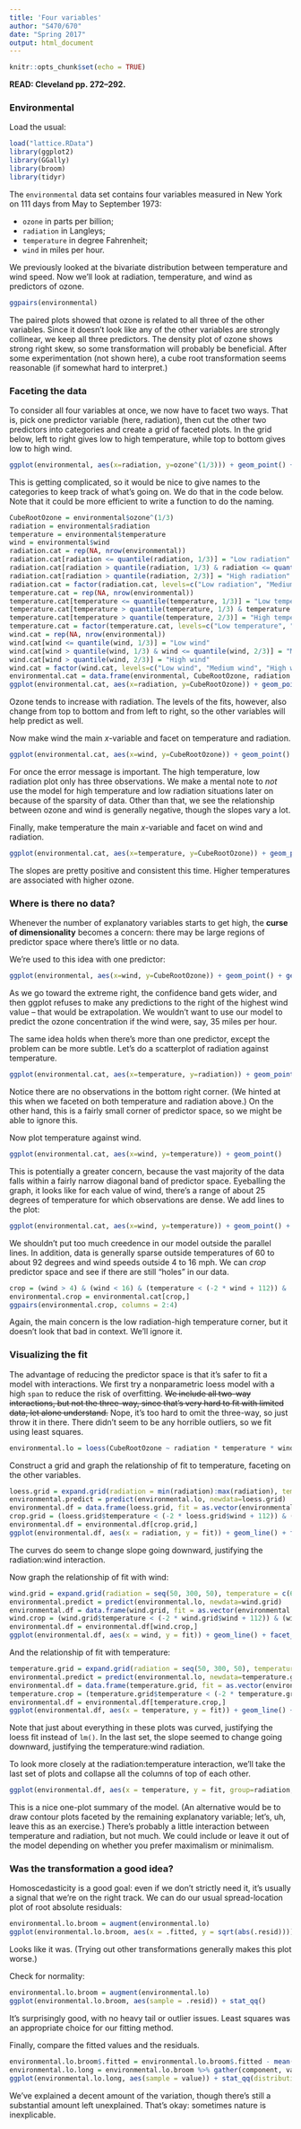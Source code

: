 ```yaml
---
title: 'Four variables'
author: "S470/670"
date: "Spring 2017"
output: html_document
---
```


```r
knitr::opts_chunk$set(echo = TRUE)
```

**READ: Cleveland pp. 272--292.**

### Environmental

Load the usual:

```r
load("lattice.RData")
library(ggplot2)
library(GGally)
library(broom)
library(tidyr)
```

The `environmental` data set contains four variables measured in New York on 111 days from May to September 1973:

- `ozone` in parts per billion;
- `radiation` in Langleys;
- `temperature` in degree Fahrenheit;
- `wind` in miles per hour.

We previously looked at the bivariate distribution between temperature and wind speed. Now we'll look at radiation, temperature, and wind as predictors of ozone.

```r
ggpairs(environmental)
```

The paired plots showed that ozone is related to all three of the other variables. Since it doesn't look like any of the other variables are strongly collinear, we keep all three predictors. The density plot of ozone shows strong right skew, so some transformation will probably be beneficial. After some experimentation (not shown here), a cube root transformation seems reasonable (if somewhat hard to interpret.)

### Faceting the data

To consider all four variables at once, we now have to facet two ways. That is, pick one predictor variable (here, radiation), then cut the other two predictors into categories and create a grid of faceted plots. In the grid below, left to right gives low to high temperature, while top to bottom gives low to high wind.

```r
ggplot(environmental, aes(x=radiation, y=ozone^(1/3))) + geom_point() + geom_smooth(span=1, method.args=list(degree=1, family="symmetric"), se=FALSE) + facet_wrap(~cut_number(wind, n=3) + cut_number(temperature, n=3))
```

This is getting complicated, so it would be nice to give names to the categories to keep track of what's going on. We do that in the code below. Note that it could be more efficient to write a function to do the naming.

```r
CubeRootOzone = environmental$ozone^(1/3)
radiation = environmental$radiation
temperature = environmental$temperature
wind = environmental$wind
radiation.cat = rep(NA, nrow(environmental))
radiation.cat[radiation <= quantile(radiation, 1/3)] = "Low radiation"
radiation.cat[radiation > quantile(radiation, 1/3) & radiation <= quantile(radiation, 2/3)] = "Medium radiation"
radiation.cat[radiation > quantile(radiation, 2/3)] = "High radiation"
radiation.cat = factor(radiation.cat, levels=c("Low radiation", "Medium radiation", "High radiation"))
temperature.cat = rep(NA, nrow(environmental))
temperature.cat[temperature <= quantile(temperature, 1/3)] = "Low temperature"
temperature.cat[temperature > quantile(temperature, 1/3) & temperature <= quantile(temperature, 2/3)] = "Medium temperature"
temperature.cat[temperature > quantile(temperature, 2/3)] = "High temperature"
temperature.cat = factor(temperature.cat, levels=c("Low temperature", "Medium temperature", "High temperature"))
wind.cat = rep(NA, nrow(environmental))
wind.cat[wind <= quantile(wind, 1/3)] = "Low wind"
wind.cat[wind > quantile(wind, 1/3) & wind <= quantile(wind, 2/3)] = "Medium wind"
wind.cat[wind > quantile(wind, 2/3)] = "High wind"
wind.cat = factor(wind.cat, levels=c("Low wind", "Medium wind", "High wind"))
environmental.cat = data.frame(environmental, CubeRootOzone, radiation.cat, temperature.cat, wind.cat)
ggplot(environmental.cat, aes(x=radiation, y=CubeRootOzone)) + geom_point() + geom_smooth(span=1, method.args=list(degree=1, family="symmetric"), se=FALSE) + facet_wrap(~wind.cat + temperature.cat)
```

Ozone tends to increase with radiation. The levels of the fits, however, also change from top to bottom and from left to right, so the other variables will help predict as well.

Now make wind the main $x$-variable and facet on temperature and radiation.

```r
ggplot(environmental.cat, aes(x=wind, y=CubeRootOzone)) + geom_point() + geom_smooth(span=1, method.args=list(degree=1, family="symmetric"), se=FALSE) + facet_wrap(~temperature.cat + radiation.cat)
```

For once the error message is important. The high temperature, low radiation plot only has three observations. We make a mental note to *not* use the model for high temperature and low radiation situations later on because of the sparsity of data. Other than that, we see the relationship between ozone and wind is generally negative, though the slopes vary a lot.

Finally, make temperature the main $x$-variable and facet on wind and radiation.

```r
ggplot(environmental.cat, aes(x=temperature, y=CubeRootOzone)) + geom_point() + geom_smooth(span=1, method.args=list(degree=1, family="symmetric"), se=FALSE) + facet_wrap(~wind.cat + radiation.cat)
```

The slopes are pretty positive and consistent this time. Higher temperatures are associated with higher ozone.

### Where is there no data?

Whenever the number of explanatory variables starts to get high, the **curse of dimensionality** becomes a concern: there may be large regions of predictor space where there's little or no data.

We're used to this idea with one predictor:

```r
ggplot(environmental, aes(x=wind, y=CubeRootOzone)) + geom_point() + geom_smooth(span=2/3, method.args=list(degree=1))
```

As we go toward the extreme right, the confidence band gets wider, and then ggplot refuses to make any predictions to the right of the highest wind value -- that would be extrapolation. We wouldn't want to use our model to predict the ozone concentration if the wind were, say, 35 miles per hour.

The same idea holds when there's more than one predictor, except the problem can be more subtle. Let's do a scatterplot of radiation against temperature.

```r
ggplot(environmental.cat, aes(x=temperature, y=radiation)) + geom_point()
```

Notice there are no observations in the bottom right corner. (We hinted at this when we faceted on both temperature and radiation above.) On the other hand, this is a fairly small corner of predictor space, so we might be able to ignore this.

Now plot temperature against wind.

```r
ggplot(environmental.cat, aes(x=wind, y=temperature)) + geom_point()
```

This is potentially a greater concern, because the vast majority of the data falls within a fairly narrow diagonal band of predictor space. Eyeballing the graph, it looks like for each value of wind, there's a range of about 25 degrees of temperature for which observations are dense. We add lines to the plot:

```r
ggplot(environmental.cat, aes(x=wind, y=temperature)) + geom_point() + geom_abline(intercept = 112, slope = -2, color = "blue") + geom_abline(intercept = 87, slope = -2, color = "blue")
```

We shouldn't put too much creedence in our model outside the parallel lines. In addition, data is generally sparse outside temperatures of 60 to about 92 degrees and wind speeds outside 4 to 16 mph. We can *crop* predictor space and see if there are still "holes" in our data.

```r
crop = (wind > 4) & (wind < 16) & (temperature < (-2 * wind + 112)) & (temperature > (-2 * wind + 87)) & (temperature > 60) & (temperature < 92)
environmental.crop = environmental.cat[crop,]
ggpairs(environmental.crop, columns = 2:4)
```

Again, the main concern is the low radiation-high temperature corner, but it doesn't look that bad in context. We'll ignore it.

### Visualizing the fit

The advantage of reducing the predictor space is that it's safer to fit a model with interactions. We first try a nonparametric loess model with a high `span` to reduce the risk of overfitting. ~~We include all two-way interactions, but not the three-way, since that's very hard to fit with limited data, let alone understand.~~ Nope, it's too hard to omit the three-way, so just throw it in there. There didn't seem to be any horrible outliers, so we fit using least squares.

```r
environmental.lo = loess(CubeRootOzone ~ radiation * temperature * wind, span = 1)
```

Construct a grid and graph the relationship of fit to temperature, faceting on the other variables.

```r
loess.grid = expand.grid(radiation = min(radiation):max(radiation), temperature = c(60, 70, 80, 90), wind = c(4, 8, 12, 16))
environmental.predict = predict(environmental.lo, newdata=loess.grid)
environmental.df = data.frame(loess.grid, fit = as.vector(environmental.predict))
crop.grid = (loess.grid$temperature < (-2 * loess.grid$wind + 112)) & (loess.grid$temperature > (-2 * loess.grid$wind + 87))
environmental.df = environmental.df[crop.grid,]
ggplot(environmental.df, aes(x = radiation, y = fit)) + geom_line() + facet_wrap(~wind + temperature, drop = FALSE) + labs(title = "Left to right: Increasing temperature; Top to bottom: Increasing wind")
```

The curves do seem to change slope going downward, justifying the radiation:wind interaction.

Now graph the relationship of fit with wind:

```r
wind.grid = expand.grid(radiation = seq(50, 300, 50), temperature = c(60, 70, 80, 90), wind = seq(4, 16, 0.1))
environmental.predict = predict(environmental.lo, newdata=wind.grid)
environmental.df = data.frame(wind.grid, fit = as.vector(environmental.predict))
wind.crop = (wind.grid$temperature < (-2 * wind.grid$wind + 112)) & (wind.grid$temperature > (-2 * wind.grid$wind + 87))
environmental.df = environmental.df[wind.crop,]
ggplot(environmental.df, aes(x = wind, y = fit)) + geom_line() + facet_wrap(~temperature + radiation, drop = FALSE, ncol=6) + labs(title = "Left to right: Increasing radiation; Top to bottom: Increasing temperature")
```

And the relationship of fit with temperature:

```r
temperature.grid = expand.grid(radiation = seq(50, 300, 50), temperature = 61:92, wind = c(4, 8, 12, 16))
environmental.predict = predict(environmental.lo, newdata=temperature.grid)
environmental.df = data.frame(temperature.grid, fit = as.vector(environmental.predict))
temperature.crop = (temperature.grid$temperature < (-2 * temperature.grid$wind + 112)) & (temperature.grid$temperature > (-2 * temperature.grid$wind + 87))
environmental.df = environmental.df[temperature.crop,]
ggplot(environmental.df, aes(x = temperature, y = fit)) + geom_line() + facet_wrap(~wind + radiation, drop = FALSE, ncol=6) + labs(title = "Left to right: Increasing radiation; Top to bottom: Increasing wind")
```

Note that just about everything in these plots was curved, justifying the loess fit instead of `lm()`. In the last set, the slope seemed to change going downward, justifying the temperature:wind radiation.

To look more closely at the radiation:temperature interaction, we'll take the last set of plots and collapse all the columns of top of each other.

```r
ggplot(environmental.df, aes(x = temperature, y = fit, group=radiation, color=radiation)) + geom_line() + facet_wrap(~wind, drop = FALSE, ncol=1) + labs(title = "Top to bottom: Increasing wind")
```

This is a nice one-plot summary of the model. (An alternative would be to draw contour plots faceted by the remaining explanatory variable; let's, uh, leave this as an exercise.) There's probably a little interaction between temperature and radiation, but not much. We could include or leave it out of the model depending on whether you prefer maximalism or minimalism.

### Was the transformation a good idea?

Homoscedasticity is a good goal: even if we don't strictly need it, it's usually a signal that we're on the right track. We can do our usual spread-location plot of root absolute residuals:

```r
environmental.lo.broom = augment(environmental.lo)
ggplot(environmental.lo.broom, aes(x = .fitted, y = sqrt(abs(.resid)))) + geom_point() + geom_smooth(span = 1, method.args = list(degree = 1))
```

Looks like it was. (Trying out other transformations generally makes this plot worse.)

Check for normality:

```r
environmental.lo.broom = augment(environmental.lo)
ggplot(environmental.lo.broom, aes(sample = .resid)) + stat_qq()
```

It's surprisingly good, with no heavy tail or outlier issues. Least squares was an appropriate choice for our fitting method.

Finally, compare the fitted values and the residuals.

```r
environmental.lo.broom$.fitted = environmental.lo.broom$.fitted - mean(environmental.lo.broom$.fitted)
environmental.lo.long = environmental.lo.broom %>% gather(component, value, c(.fitted, .resid))
ggplot(environmental.lo.long, aes(sample = value)) + stat_qq(distribution = "qunif") + facet_grid(~component)
```

We've explained a decent amount of the variation, though there's still a substantial amount left unexplained. That's okay: sometimes nature is inexplicable.
